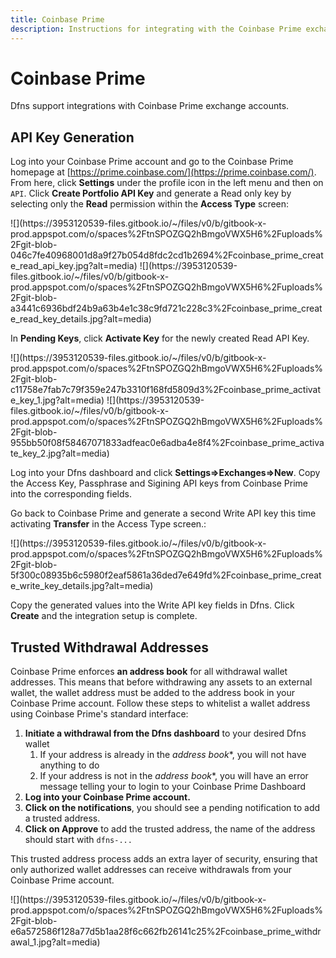 ```yaml
---
title: Coinbase Prime
description: Instructions for integrating with the Coinbase Prime exchange.
---
```

# Coinbase Prime

Dfns support integrations with Coinbase Prime exchange accounts.

## API Key Generation

Log into your Coinbase Prime account and go to the Coinbase Prime homepage at [https://prime.coinbase.com/](https://prime.coinbase.com/). From here, click **Settings** under the profile icon in the left menu and then on `API`. Click **Create Portfolio API Key** and generate a Read only key by selecting only the **Read** permission within the **Access Type** screen:

<Frame>![](https://3953120539-files.gitbook.io/~/files/v0/b/gitbook-x-prod.appspot.com/o/spaces%2FtnSPOZGQ2hBmgoVWX5H6%2Fuploads%2Fgit-blob-046c7fe40968001d8a9f27b054d8fdc2cd1b2694%2Fcoinbase_prime_create_read_api_key.jpg?alt=media)</Frame>

<Frame>![](https://3953120539-files.gitbook.io/~/files/v0/b/gitbook-x-prod.appspot.com/o/spaces%2FtnSPOZGQ2hBmgoVWX5H6%2Fuploads%2Fgit-blob-a3441c6936bdf24b9a63b4e1c38c9fd721c228c3%2Fcoinbase_prime_create_read_key_details.jpg?alt=media)</Frame>

In **Pending Keys**, click **Activate Key** for the newly created Read API Key.

<Frame>![](https://3953120539-files.gitbook.io/~/files/v0/b/gitbook-x-prod.appspot.com/o/spaces%2FtnSPOZGQ2hBmgoVWX5H6%2Fuploads%2Fgit-blob-c11758e7fab7c79f359e247b3310f168fd5809d3%2Fcoinbase_prime_activate_key_1.jpg?alt=media)</Frame>

<Frame>![](https://3953120539-files.gitbook.io/~/files/v0/b/gitbook-x-prod.appspot.com/o/spaces%2FtnSPOZGQ2hBmgoVWX5H6%2Fuploads%2Fgit-blob-955bb50f08f58467071833adfeac0e6adba4e8f4%2Fcoinbase_prime_activate_key_2.jpg?alt=media)</Frame>

Log into your Dfns dashboard and click **Settings=>Exchanges=>New**. Copy the Access Key, Passphrase and Sigining API keys from Coinbase Prime into the corresponding fields.

Go back to Coinbase Prime and generate a second Write API key this time activating **Transfer** in the Access Type screen.:

<Frame>![](https://3953120539-files.gitbook.io/~/files/v0/b/gitbook-x-prod.appspot.com/o/spaces%2FtnSPOZGQ2hBmgoVWX5H6%2Fuploads%2Fgit-blob-5f300c08935b6c5980f2eaf5861a36ded7e649fd%2Fcoinbase_prime_create_write_key_details.jpg?alt=media)</Frame>

Copy the generated values into the Write API key fields in Dfns. Click **Create** and the integration setup is complete.

## Trusted Withdrawal Addresses

Coinbase Prime enforces **an address book** for all withdrawal wallet addresses. This means that before withdrawing any assets to an external wallet, the wallet address must be added to the address book in your Coinbase Prime account. Follow these steps to whitelist a wallet address using Coinbase Prime's standard interface:

1. **Initiate a withdrawal from the Dfns dashboard** to your desired Dfns wallet
   1. If your address is already in the _address book_\*, you will not have anything to do
   2. If your address is not in the _address book_\*, you will have an error message telling your to login to your Coinbase Prime Dashboard
2. **Log into your Coinbase Prime account.**
3. **Click on the notifications**, you should see a pending notification to add a trusted address.
4. **Click on Approve** to add the trusted address, the name of the address should start with `dfns-...`

This trusted address process adds an extra layer of security, ensuring that only authorized wallet addresses can receive withdrawals from your Coinbase Prime account.

<Frame>![](https://3953120539-files.gitbook.io/~/files/v0/b/gitbook-x-prod.appspot.com/o/spaces%2FtnSPOZGQ2hBmgoVWX5H6%2Fuploads%2Fgit-blob-e6a572586f128a77d5b1aa28f6c662fb26141c25%2Fcoinbase_prime_withdrawal_1.jpg?alt=media)</Frame>
